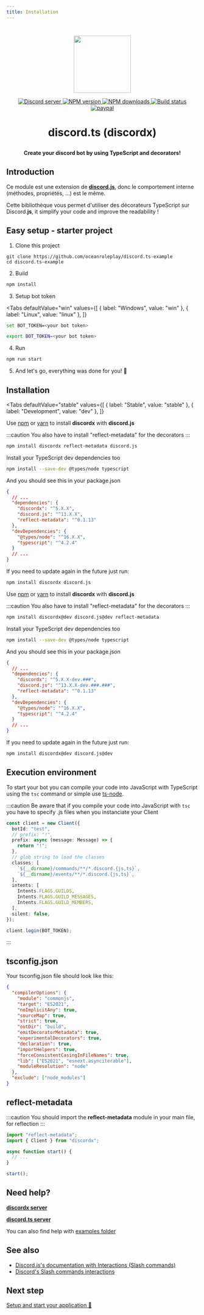 ```yaml
---
title: Installation
---
```


#

<div>
  <p align="center">
    <img src="https://i.imgur.com/kSLOEIF.png" width="150px" />
  </p>
  <p align="center">
    <a href="https://discord.gg/yHQY9fexH9" class="badge">
      <img
        src="https://img.shields.io/discord/874802018361950248?color=5865F2&logo=discord&logoColor=white"
        alt="Discord server"
      />
    </a>
    <a href="https://www.npmjs.com/package/discordx" class="badge">
      <img
        src="https://img.shields.io/npm/v/discordx.svg?maxAge=3600"
        alt="NPM version"
      />
    </a>
    <a href="https://www.npmjs.com/package/discordx" class="badge">
      <img
        src="https://img.shields.io/npm/dt/discordx.svg?maxAge=3600"
        alt="NPM downloads"
      />
    </a>
    <a href="https://github.com/oceanroleplay/discord.ts/actions" class="badge">
      <img
        src="https://github.com/oceanroleplay/discord.ts/workflows/Build/badge.svg"
        alt="Build status"
      />
    </a>
    <a href="https://www.paypal.me/vijayxmeena" class="badge">
      <img
        src="https://img.shields.io/badge/donate-paypal-F96854.svg"
        alt="paypal"
      />
    </a>
  </p>
  <h1>
    <p align="center">discord.ts (discordx)</p>
  </h1>
  <p align="center">
    <b> Create your discord bot by using TypeScript and decorators! </b>
  </p>
</div>

## Introduction

Ce module est une extension de **[discord.js](https://discord.js.org)**, donc le comportement interne (méthodes, propriétés, ...) est le même.

Cette bibliothèque vous permet d'utiliser des décorateurs TypeScript sur Discord.**js**, it simplify your code and improve the readability !

## Easy setup - starter project

1. Clone this project

```
git clone https://github.com/oceanroleplay/discord.ts-example
cd discord.ts-example
```

2. Build

```bash npm2yarn
npm install
```

3. Setup bot token

<Tabs
  defaultValue="win"
  values={[
    { label: "Windows", value: "win" },
    { label: "Linux", value: "linux" },
  ]}
>
<TabItem value="win">

```bash
set BOT_TOKEN=<your bot token>
```

</TabItem>

<TabItem value="linux">

```bash
export BOT_TOKEN=<your bot token>
```

</TabItem>
</Tabs>

4. Run

```bash npm2yarn
npm run start
```

5. And let's go, everything was done for you! 🚀

## Installation

<Tabs
  defaultValue="stable"
  values={[
    { label: "Stable", value: "stable" },
    { label: "Development", value: "dev" },
  ]}
>
<TabItem value="stable">

Use [npm](https://www.npmjs.com/package/discordx) or [yarn](https://yarnpkg.com/package/discordx) to install **discordx** with **discord.js**

:::caution
You also have to install "reflect-metadata" for the decorators
:::

```bash npm2yarn
npm install discordx reflect-metadata discord.js
```

Install your TypeScript dev dependencies too

```bash npm2yarn
npm install --save-dev @types/node typescript
```

And you should see this in your package.json

```json title="package.json"
{
  // ...
  "dependencies": {
    "discordx": "^5.X.X",
    "discord.js": "^13.X.X",
    "reflect-metadata": "^0.1.13"
  },
  "devDependencies": {
    "@types/node": "^16.X.X",
    "typescript": "^4.2.4"
  }
  // ...
}
```

If you need to update again in the future just run:

```bash npm2yarn
npm install discordx discord.js
```

</TabItem>

<TabItem value="dev">

Use [npm](https://www.npmjs.com/package/discordx) or [yarn](https://yarnpkg.com/package/discordx) to install **discordx** with **discord.js**

:::caution
You also have to install "reflect-metadata" for the decorators
:::

```bash npm2yarn
npm install discordx@dev discord.js@dev reflect-metadata
```

Install your TypeScript dev dependencies too

```bash npm2yarn
npm install --save-dev @types/node typescript
```

And you should see this in your package.json

```json title="package.json"
{
  // ...
  "dependencies": {
    "discordx": "^5.X.X-dev.###",
    "discord.js": "^13.X.X-dev.###.###",
    "reflect-metadata": "^0.1.13"
  },
  "devDependencies": {
    "@types/node": "^16.X.X",
    "typescript": "^4.2.4"
  }
  // ...
}
```

If you need to update again in the future just run:

```bash npm2yarn
npm install discordx@dev discord.js@dev
```

</TabItem>
</Tabs>

## Execution environment

To start your bot you can compile your code into JavaScript with TypeScript using the `tsc` command or simple use [ts-node](https://www.npmjs.com/package/ts-node).

:::caution
Be aware that if you compile your code into JavaScript with `tsc` you have to specify .js files when you instanciate your Client

```ts
const client = new Client({
  botId: "test",
  // prefix: "!",
  prefix: async (message: Message) => {
    return "!";
  },
  // glob string to load the classes
  classes: [
    `${__dirname}/commands/**/*.discord.{js,ts}`,
    `${__dirname}/events/**/*.discord.{js,ts}`,
  ],
  intents: [
    Intents.FLAGS.GUILDS,
    Intents.FLAGS.GUILD_MESSAGES,
    Intents.FLAGS.GUILD_MEMBERS,
  ],
  silent: false,
});

client.login(BOT_TOKEN);
```

:::

## tsconfig.json

Your tsconfig.json file should look like this:

```json title="tsconfig.json"
{
  "compilerOptions": {
    "module": "commonjs",
    "target": "ES2021",
    "noImplicitAny": true,
    "sourceMap": true,
    "strict": true,
    "outDir": "build",
    "emitDecoratorMetadata": true,
    "experimentalDecorators": true,
    "declaration": true,
    "importHelpers": true,
    "forceConsistentCasingInFileNames": true,
    "lib": ["ES2021", "esnext.asynciterable"],
    "moduleResolution": "node"
  },
  "exclude": ["node_modules"]
}
```

## reflect-metadata

:::caution
You should import the **reflect-metadata** module in your main file, for reflection
:::

```ts
import "reflect-metadata";
import { Client } from "discordx";

async function start() {
  // ...
}

start();
```

## Need help?

**[discordx server](https://discord.gg/yHQY9fexH9)**

**[discord.ts server](https://discord.gg/VDjwu8E)**

You can also find help with [examples folder](https://github.com/oceanroleplay/discord.ts/tree/main/examples)

## See also

- [Discord.js's documentation with Interactions (Slash commands)](https://discord.js.org/#/docs/main/master/general/welcome)
- [Discord's Slash commands interactions](https://discord.com/developers/docs/interactions/slash-commands)

## Next step

[Setup and start your application 🚀](/docs/general/client)
